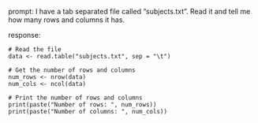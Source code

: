 prompt:
I have a tab separated file called "subjects.txt". Read it and tell me how many rows and columns it has. 

response:
```
# Read the file
data <- read.table("subjects.txt", sep = "\t")

# Get the number of rows and columns
num_rows <- nrow(data)
num_cols <- ncol(data)

# Print the number of rows and columns
print(paste("Number of rows: ", num_rows))
print(paste("Number of columns: ", num_cols))
```

